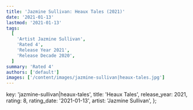 ```yaml
---
title: 'Jazmine Sullivan: Heaux Tales (2021)'
date: '2021-01-13'
lastmod: '2021-01-13'
tags:
  [
    'Artist Jazmine Sullivan',
    'Rated 4',
    'Release Year 2021',
    'Release Decade 2020',
  ]
summary: 'Rated 4'
authors: ['default']
images: ['/content/images/jazmine-sullivan|heaux-tales.jpg']
---
```


  key: 'jazmine-sullivan|heaux-tales',
  title: 'Heaux Tales',
  release_year: 2021,
  rating: 8,
  rating_date: '2021-01-13',
  artist: 'Jazmine Sullivan',
};

<MusicRating data={data} />
